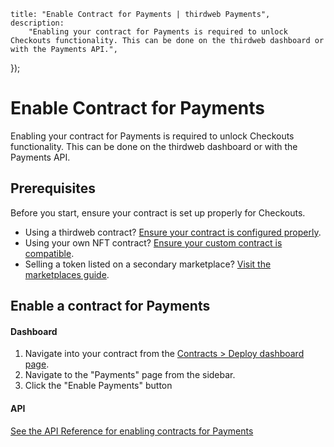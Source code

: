 
	title: "Enable Contract for Payments | thirdweb Payments",
	description:
		"Enabling your contract for Payments is required to unlock Checkouts functionality. This can be done on the thirdweb dashboard or with the Payments API.",
});

# Enable Contract for Payments

Enabling your contract for Payments is required to unlock Checkouts functionality. This can be done on the thirdweb dashboard or with the Payments API.

## Prerequisites

Before you start, ensure your contract is set up properly for Checkouts.

- Using a thirdweb contract? [Ensure your contract is configured properly](pre-built-contracts).
- Using your own NFT contract? [Ensure your custom contract is compatible](custom-contracts).
- Selling a token listed on a secondary marketplace? [Visit the marketplaces guide](marketplaces).

## Enable a contract for Payments

#### Dashboard

1. Navigate into your contract from the [Contracts > Deploy dashboard page](https://thirdweb.com/dashboard/contracts/deploy).
2. Navigate to the "Payments" page from the sidebar.
3. Click the "Enable Payments" button

<DocImage src={enablePaymentsImage} alt="Checkouts Process Diagram" />

#### API

[See the API Reference for enabling contracts for Payments](https://redocly.github.io/redoc/?url=https://payments.thirdweb.com/api/doc#tag/Contracts/paths/~1api~12022-08-12~1register-contract/post)
